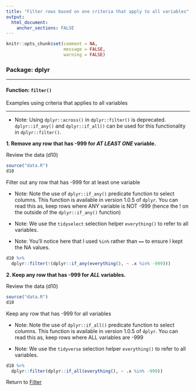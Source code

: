 ```yaml
---
title: "Filter rows based on one criteria that apply to all variables"
output: 
  html_document:
    anchor_sections: FALSE
---
```


```r
knitr::opts_chunk$set(comment = NA,
                      message = FALSE,
                      warning = FALSE)
```


### Package: dplyr

---

#### Function: `filter()`

Examples using criteria that applies to all variables

---

* Note: Using `dplyr::across()` in `dplyr::filter()` is deprecated. `dplyr::if_any()` and `dplyr::if_all()` can be used for this functionality in `dplyr::filter()`.

**1\. Remove any row that has -999 for *AT LEAST ONE* variable.**

Review the data (d10)

```r

source("data.R")
d10

```


Filter out any row that has -999 for at least one variable

* Note: Note the use of `dplyr::if_any()` predicate function to select columns. This function is available in version 1.0.5 of `dplyr`. You can read this as, keep rows where ANY variable is NOT -999 (hence the ! on the outside of the `dplyr::if_any()` function)

* Note: We use the `tidyselect` selection helper `everything()` to refer to all variables.

* Note: You'll notice here that I used `%in%` rather than `==` to ensure I kept the NA values. 

```r

d10 %>% 
  dplyr::filter(!(dplyr::if_any(everything(), ~ .x %in% -999)))

```


**2\. Keep any row that has -999 for *ALL* variables.**

Review the data (d10)

```r

source("data.R")
d10

```

Keep any row that has -999 for all variables

* Note: Note the use of `dplyr::if_all()` predicate function to select columns. This function is available in version 1.0.5 of `dplyr`. You can read this as, keep rows where ALL variables are -999

* Note: We use the `tidyverse` selection helper `everything()` to refer to all variables.


```r

d10 %>% 
  dplyr::filter(dplyr::if_all(everything(), ~ .x %in% -999))

```


Return to [Filter](https://github.com/Cghlewis/data-wrangling-functions/wiki/Filter)
